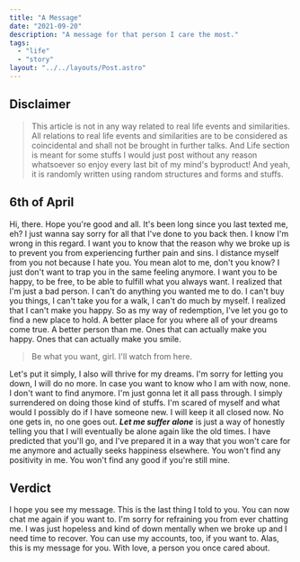 ```yaml
---
title: "A Message"
date: "2021-09-20"
description: "A message for that person I care the most."
tags:
  - "life"
  - "story"
layout: "../../layouts/Post.astro"
---
```


## Disclaimer

> This article is not in any way related to real life events and similarities. All relations to real life events and similarities are to be considered as coincidental and shall not be brought in further talks. And Life section is meant for some stuffs I would just post without any reason whatsoever so enjoy every last bit of my mind's byproduct! And yeah, it is randomly written using random structures and forms and stuffs.

## 6th of April

Hi, there. Hope you're good and all. It's been long since you last texted me, eh? I just wanna say sorry for all that I've done to you back then. I know I'm wrong in this regard. I want you to know that the reason why we broke up is to prevent you from experiencing further pain and sins. I distance myself from you not because I hate you. You mean alot to me, don't you know? I just don't want to trap you in the same feeling anymore. I want you to be happy, to be free, to be able to fulfill what you always want. I realized that I'm just a bad person. I can't do anything you wanted me to do. I can't buy you things, I can't take you for a walk, I can't do much by myself. I realized that I can't make you happy. So as my way of redemption, I've let you go to find a new place to hold. A better place for you where all of your dreams come true. A better person than me. Ones that can actually make you happy. Ones that can actually make you smile.

> Be what you want, girl. I'll watch from here.

Let's put it simply, I also will thrive for my dreams. I'm sorry for letting you down, I will do no more. In case you want to know who I am with now, none. I don't want to find anymore. I'm just gonna let it all pass through. I simply surrendered on doing those kind of stuffs. I'm scared of myself and what would I possibly do if I have someone new. I will keep it all closed now. No one gets in, no one goes out. **_Let me suffer alone_** is just a way of honestly telling you that I will eventually be alone again like the old times. I have predicted that you'll go, and I've prepared it in a way that you won't care for me anymore and actually seeks happiness elsewhere. You won't find any positivity in me. You won't find any good if you're still mine.

## Verdict

I hope you see my message. This is the last thing I told to you. You can now chat me again if you want to. I'm sorry for refraining you from ever chatting me. I was just hopeless and kind of down mentally when we broke up and I need time to recover. You can use my accounts, too, if you want to. Alas, this is my message for you. With love, a person you once cared about.
